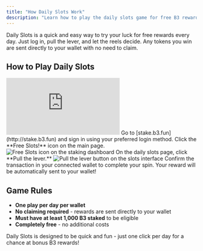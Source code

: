 ```yaml
---
title: "How Daily Slots Work"
description: "Learn how to play the daily slots game for free B3 rewards - one spin per day with automatic payouts to your wallet"
---
```


Daily Slots is a quick and easy way to try your luck for free rewards every day. Just log in, pull the lever, and let the reels decide. Any tokens you win are sent directly to your wallet with no need to claim.

## How to Play Daily Slots

<iframe
  className="w-full aspect-video rounded-xl"
  src="https://www.youtube.com/embed/oqaIW-kuzHg"
  title="How to play daily slots"
  frameBorder="0"
  allow="accelerometer; autoplay; clipboard-write; encrypted-media; gyroscope; picture-in-picture"
  allowFullScreen
></iframe>

<Steps>
<Step title="Navigate to staking platform">
  Go to [stake.b3.fun](http://stake.b3.fun) and sign in using your preferred login method.
</Step>

<Step title="Access daily slots">
  Click the **Free Slots!** icon on the main page.
  
  <Frame>
    <img src="https://s3.amazonaws.com/helpscout.net/docs/assets/685306b72e0550277aa9250e/images/688105a2a309495486d153c7/file-YRmsPT7ITx.png" alt="Free Slots icon on the staking dashboard" />
  </Frame>
</Step>

<Step title="Pull the lever">
  On the daily slots page, click **Pull the lever.**
  
  <Frame>
    <img src="https://s3.amazonaws.com/helpscout.net/docs/assets/685306b72e0550277aa9250e/images/68810603b28ecf16639c8d18/file-0XCnrc6tZH.png" alt="Pull the lever button on the slots interface" />
  </Frame>
</Step>

<Step title="Confirm transaction">
  Confirm the transaction in your connected wallet to complete your spin.
  
  <Check>
    Your reward will be automatically sent to your wallet!
  </Check>
</Step>
</Steps>

## Game Rules

- **One play per day per wallet**
- **No claiming required** - rewards are sent directly to your wallet
- **Must have at least 1,000 B3 staked** to be eligible
- **Completely free** - no additional costs

<Info>
Daily Slots is designed to be quick and fun - just one click per day for a chance at bonus B3 rewards!
</Info>
